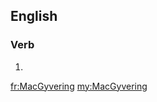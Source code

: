 ==English==

===Verb===
{{head|en}}

# {{present participle of|MacGyver|lang=en}}

[[fr:MacGyvering]]
[[my:MacGyvering]]